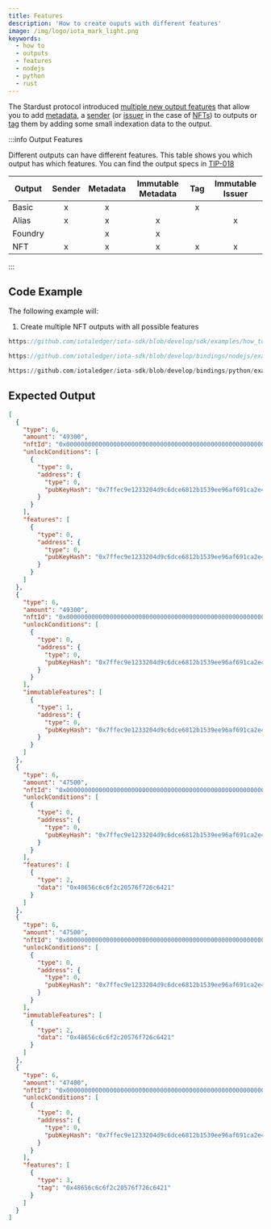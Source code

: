 ```yaml
---
title: Features
description: 'How to create ouputs with different features'
image: /img/logo/iota_mark_light.png
keywords:
  - how to
  - outputs
  - features
  - nodejs
  - python
  - rust
---
```



The Stardust protocol introduced
[multiple new output features](https://wiki.iota.org/shimmer/develop/explanations/what-is-stardust/output-features/)
that allow you to add [metadata](https://wiki.iota.org/shimmer/develop/explanations/what-is-stardust/output-features/#metadata),
a [sender](https://wiki.iota.org/shimmer/develop/explanations/what-is-stardust/output-features/#sender)
(or [issuer](https://wiki.iota.org/shimmer/develop/explanations/what-is-stardust/output-features/#issuer) in the case of
[NFTs](https://wiki.iota.org/shimmer/develop/explanations/what-is-stardust/tokenization/#non-fungible-tokens-nfts)) to
outputs or [tag](https://wiki.iota.org/shimmer/develop/explanations/what-is-stardust/output-features/#tag) them by adding
some small indexation data to the output.

<AccountClient />

:::info Output Features

Different outputs can have different features. This table shows you which output has which features. You can find the
output specs in [TIP-018](https://wiki.iota.org/tips/tips/TIP-0018)

| Output  | Sender | Metadata | Immutable Metadata | Tag | Immutable Issuer |
| ------- | :----: | :------: | :----------------: | :-: | :--------------: |
| Basic   |   x    |    x     |                    |  x  |                  |
| Alias   |   x    |    x     |         x          |     |        x         |
| Foundry |        |    x     |         x          |     |                  |
| NFT     |   x    |    x     |         x          |  x  |        x         |

:::

## Code Example

The following example will:

1. Create multiple NFT outputs with all possible features

<Tabs groupId="language" queryString>

<TabItem value="rust" label="Rust">

```rust reference
https://github.com/iotaledger/iota-sdk/blob/develop/sdk/examples/how_tos/outputs/features.rs
```

</TabItem>
<TabItem value="typescript-node" label="Typescript (Node.js)">

```typescript reference
https://github.com/iotaledger/iota-sdk/blob/develop/bindings/nodejs/examples/how_tos/outputs/features.ts
```

</TabItem>
<TabItem value="python" label="Python">

```python reference
https://github.com/iotaledger/iota-sdk/blob/develop/bindings/python/examples/how_tos/outputs/features.py
```

</TabItem>

</Tabs>

## Expected Output

```json
[
  {
    "type": 6,
    "amount": "49300",
    "nftId": "0x0000000000000000000000000000000000000000000000000000000000000000",
    "unlockConditions": [
      {
        "type": 0,
        "address": {
          "type": 0,
          "pubKeyHash": "0x7ffec9e1233204d9c6dce6812b1539ee96af691ca2e4d9065daa85907d33e5d3"
        }
      }
    ],
    "features": [
      {
        "type": 0,
        "address": {
          "type": 0,
          "pubKeyHash": "0x7ffec9e1233204d9c6dce6812b1539ee96af691ca2e4d9065daa85907d33e5d3"
        }
      }
    ]
  },
  {
    "type": 6,
    "amount": "49300",
    "nftId": "0x0000000000000000000000000000000000000000000000000000000000000000",
    "unlockConditions": [
      {
        "type": 0,
        "address": {
          "type": 0,
          "pubKeyHash": "0x7ffec9e1233204d9c6dce6812b1539ee96af691ca2e4d9065daa85907d33e5d3"
        }
      }
    ],
    "immutableFeatures": [
      {
        "type": 1,
        "address": {
          "type": 0,
          "pubKeyHash": "0x7ffec9e1233204d9c6dce6812b1539ee96af691ca2e4d9065daa85907d33e5d3"
        }
      }
    ]
  },
  {
    "type": 6,
    "amount": "47500",
    "nftId": "0x0000000000000000000000000000000000000000000000000000000000000000",
    "unlockConditions": [
      {
        "type": 0,
        "address": {
          "type": 0,
          "pubKeyHash": "0x7ffec9e1233204d9c6dce6812b1539ee96af691ca2e4d9065daa85907d33e5d3"
        }
      }
    ],
    "features": [
      {
        "type": 2,
        "data": "0x48656c6c6f2c20576f726c6421"
      }
    ]
  },
  {
    "type": 6,
    "amount": "47500",
    "nftId": "0x0000000000000000000000000000000000000000000000000000000000000000",
    "unlockConditions": [
      {
        "type": 0,
        "address": {
          "type": 0,
          "pubKeyHash": "0x7ffec9e1233204d9c6dce6812b1539ee96af691ca2e4d9065daa85907d33e5d3"
        }
      }
    ],
    "immutableFeatures": [
      {
        "type": 2,
        "data": "0x48656c6c6f2c20576f726c6421"
      }
    ]
  },
  {
    "type": 6,
    "amount": "47400",
    "nftId": "0x0000000000000000000000000000000000000000000000000000000000000000",
    "unlockConditions": [
      {
        "type": 0,
        "address": {
          "type": 0,
          "pubKeyHash": "0x7ffec9e1233204d9c6dce6812b1539ee96af691ca2e4d9065daa85907d33e5d3"
        }
      }
    ],
    "features": [
      {
        "type": 3,
        "tag": "0x48656c6c6f2c20576f726c6421"
      }
    ]
  }
]
```
